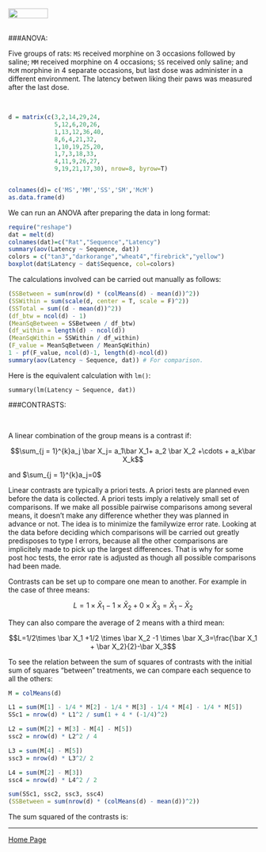 <br>
<a href="http://rinterested.github.io/statistics/index.html">
<img HEIGHT="20" WIDTH="80" src="https://cloud.githubusercontent.com/assets/9312897/10556783/a27a26fa-745c-11e5-9b1a-2d5bd737387a.PNG"></a>
<br><br>

###ANOVA:
<br>

Five groups of rats: `MS` received morphine on $3$ occasions followed by saline; `MM` received morphine on $4$ occasions; `SS` received only saline; and `McM` morphine in $4$ separate occasions, but last dose was administer in a different environment. The latency betwen liking their paws was measured after the last dose.

<br>

```r
d = matrix(c(3,2,14,29,24,
             5,12,6,20,26,
             1,13,12,36,40,
             8,6,4,21,32,
             1,10,19,25,20,
             1,7,3,18,33,
             4,11,9,26,27,
             9,19,21,17,30), nrow=8, byrow=T)


colnames(d)= c('MS','MM','SS','SM','McM')
as.data.frame(d)

```

We can run an ANOVA after preparing the data in long format:

```r
require("reshape")
dat = melt(d)
colnames(dat)=c("Rat","Sequence","Latency")
summary(aov(Latency ~ Sequence, dat))
colors = c("tan3","darkorange","wheat4","firebrick","yellow")
boxplot(dat$Latency ~ dat$Sequence, col=colors)
```

The calculations involved can be carried out manually as follows:

```r
(SSBetween = sum(nrow(d) * (colMeans(d) - mean(d))^2))
(SSWithin = sum(scale(d, center = T, scale = F)^2)) 
(SSTotal = sum((d - mean(d))^2))  
(df_btw = ncol(d) - 1)
(MeanSqBetween = SSBetween / df_btw)
(df_within = length(d) - ncol(d))
(MeanSqWithin = SSWithin / df_within)
(F_value = MeanSqBetween / MeanSqWithin) 
1 - pf(F_value, ncol(d)-1, length(d)-ncol(d))
summary(aov(Latency ~ Sequence, dat)) # For comparison.
```

Here is the equivalent calculation with `lm()`:

```
summary(lm(Latency ~ Sequence, dat))
```

###CONTRASTS:

<br>

A linear combination of the group means is a contrast if:

$$\sum_{j = 1}^{k}a_j \bar X_j= a_1\bar X_1+ a_2 \bar X_2 +\cdots + a_k\bar X_k$$

and $\sum_{j = 1}^{k}a_j=0$

Linear contrasts are typically a priori tests. A priori tests are planned even before the data is collected. A priori tests imply a relatively small set of comparisons. If we make all possible pairwise comparisons among several means, it doesn't make any difference whether they was planned in advance or not. The idea is to minimize the familywize error rate. Looking at the data before deciding which comparisons will be carried out greatly predisposes to type I errors, because all the other comparisons are implicitely made to pick up the largest differences. That is why for some post hoc tests, the error rate is adjusted as though all possible comparisons had been made.

Contrasts can be set up to compare one mean to another. For example in the case of three means:

$$L=1 \times \bar X_1 -1 \times \bar X_2 + 0 \times \bar X_3=\bar X_1 - \bar X_2$$

They can also compare the average of $2$ means with a third mean:

$$L=1/2\times \bar X_1 +1/2 \times \bar X_2 -1 \times \bar X_3=\frac{\bar X_1 + \bar X_2}{2}-\bar X_3$$

To see the relation between the sum of squares of contrasts with the initial sum of squares "between" treatments, we can compare each sequence to all the others:

```r
M = colMeans(d)

L1 = sum(M[1] - 1/4 * M[2] - 1/4 * M[3] - 1/4 * M[4] - 1/4 * M[5])
SSc1 = nrow(d) * L1^2 / sum(1 + 4 * (-1/4)^2)

L2 = sum(M[2] + M[3] - M[4] - M[5])
ssc2 = nrow(d) * L2^2 / 4

L3 = sum(M[4] - M[5])
ssc3 = nrow(d) * L3^2/ 2

L4 = sum(M[2] - M[3])
ssc4 = nrow(d) * L4^2 / 2

sum(SSc1, ssc2, ssc3, ssc4)
(SSBetween = sum(nrow(d) * (colMeans(d) - mean(d))^2))
```

The sum squared of the contrasts is:






---

<a href="http://rinterested.github.io/statistics/index.html">Home Page</a>
